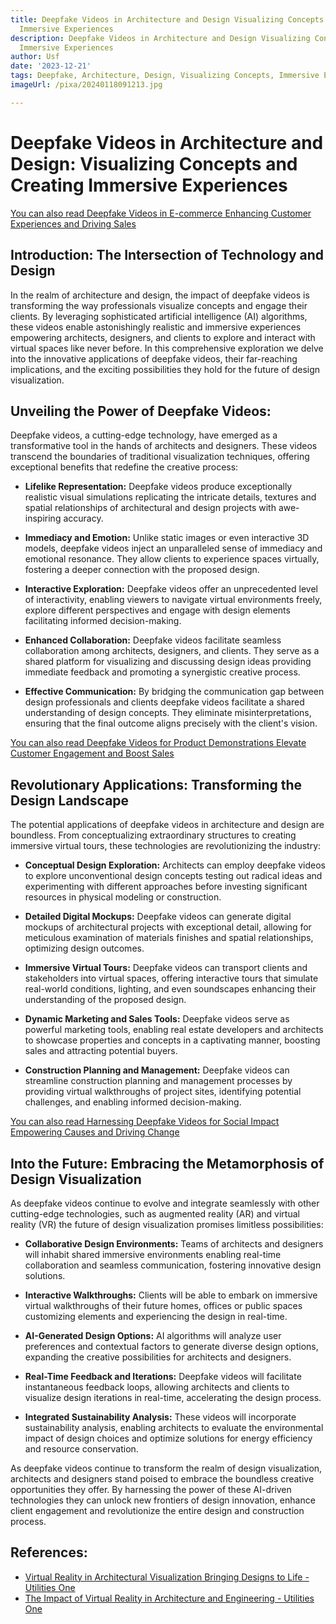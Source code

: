 ```yaml
---
title: Deepfake Videos in Architecture and Design Visualizing Concepts and Creating
  Immersive Experiences
description: Deepfake Videos in Architecture and Design Visualizing Concepts and Creating
  Immersive Experiences
author: Usf
date: '2023-12-21'
tags: Deepfake, Architecture, Design, Visualizing Concepts, Immersive Experiences
imageUrl: /pixa/20240118091213.jpg

---
```

# Deepfake Videos in Architecture and Design: Visualizing  Concepts  and Creating Immersive Experiences

[You can also read Deepfake Videos in E-commerce Enhancing Customer Experiences  and Driving Sales](Deepfake%20Videos%20in%20E-commerce%20Enhancing%20Customer%20Experiences%20and%20Driving%20Sales)


## Introduction: The Intersection of Technology and Design

In the realm of architecture and design, the impact of deepfake videos is transforming the way professionals visualize concepts and engage their clients. By leveraging sophisticated artificial intelligence (AI) algorithms,  these videos enable astonishingly realistic  and immersive experiences empowering  architects,  designers, and clients to explore and interact  with virtual  spaces like never before. In this comprehensive exploration we  delve into the innovative applications of deepfake videos, their far-reaching implications, and the  exciting possibilities  they hold for the future of design visualization.

## Unveiling the Power of Deepfake  Videos:

Deepfake videos, a cutting-edge technology, have emerged  as a transformative tool in  the hands of architects and designers. These videos transcend the  boundaries  of traditional visualization techniques, offering exceptional benefits  that redefine the creative process:

-  **Lifelike Representation:** Deepfake videos produce exceptionally realistic visual simulations replicating the intricate details, textures and spatial relationships of architectural and design projects with awe-inspiring accuracy.

-  **Immediacy and Emotion:** Unlike static images or even interactive 3D models, deepfake videos inject an unparalleled sense  of immediacy and emotional resonance. They allow clients to experience spaces virtually, fostering a deeper connection with the proposed design.

- **Interactive Exploration:** Deepfake videos offer an unprecedented level of interactivity,  enabling viewers to navigate virtual environments freely, explore different perspectives  and engage with design  elements facilitating informed decision-making.

- **Enhanced Collaboration:** Deepfake videos facilitate seamless  collaboration among architects, designers,  and clients. They serve as a  shared platform for visualizing and discussing design ideas providing immediate feedback and  promoting a synergistic creative process.

- **Effective Communication:** By bridging the communication gap  between design professionals  and clients deepfake videos facilitate a shared understanding of design concepts. They eliminate misinterpretations, ensuring that the final outcome aligns precisely  with the client's vision.

[You can also read  Deepfake Videos for Product Demonstrations Elevate Customer  Engagement and  Boost  Sales](Deepfake%20Videos%20for%20Product%20Demonstrations%20Elevate%20Customer%20Engagement%20and%20Boost%20Sales)


## Revolutionary Applications: Transforming the Design Landscape

The potential applications of  deepfake videos in architecture and design are boundless. From conceptualizing  extraordinary structures to creating immersive virtual tours, these technologies are revolutionizing the industry:

- **Conceptual Design Exploration:**  Architects can employ deepfake videos to explore unconventional design concepts testing out radical ideas and experimenting with different approaches before investing  significant resources in physical modeling or construction.

- **Detailed Digital Mockups:** Deepfake videos can generate digital mockups of architectural projects with exceptional detail, allowing for meticulous examination of materials finishes and  spatial relationships, optimizing design outcomes.

- **Immersive Virtual Tours:** Deepfake  videos  can transport clients and stakeholders into virtual spaces, offering interactive  tours that  simulate real-world conditions, lighting, and even soundscapes enhancing their  understanding of the proposed design.

- **Dynamic Marketing and Sales Tools:** Deepfake videos serve as powerful marketing tools, enabling real estate  developers and architects to showcase properties and concepts in a captivating manner, boosting sales and attracting potential buyers.

- **Construction Planning and  Management:** Deepfake videos can streamline construction  planning and management processes by providing virtual walkthroughs of project sites, identifying potential challenges, and enabling informed decision-making.

[You can also read  Harnessing Deepfake Videos for Social Impact Empowering Causes and Driving  Change](Harnessing%20Deepfake%20Videos%20for%20Social%20Impact%20Empowering%20Causes%20and%20Driving%20Change)


## Into the Future: Embracing the Metamorphosis of Design Visualization

As deepfake videos continue to evolve  and  integrate seamlessly with other cutting-edge technologies, such as  augmented reality (AR) and  virtual reality (VR) the future  of design visualization promises limitless possibilities:

- **Collaborative  Design Environments:** Teams of  architects and designers  will inhabit shared immersive environments enabling real-time collaboration and seamless communication, fostering  innovative design solutions.

- **Interactive Walkthroughs:** Clients will be able to embark  on immersive virtual  walkthroughs of their future homes, offices or public spaces customizing elements and experiencing the design  in real-time.

- **AI-Generated Design Options:** AI algorithms will analyze user preferences and contextual factors to generate diverse design options, expanding  the creative possibilities  for architects and designers.

- **Real-Time Feedback and Iterations:** Deepfake videos will facilitate instantaneous  feedback loops, allowing architects  and clients to  visualize design iterations in real-time, accelerating the design process.

- **Integrated Sustainability Analysis:** These videos will  incorporate sustainability analysis, enabling architects to evaluate the environmental impact of design choices and optimize solutions for energy efficiency and resource conservation.

As  deepfake videos continue to transform the realm of design visualization, architects and  designers stand poised to embrace the boundless creative opportunities they offer. By harnessing the power of these AI-driven technologies they can unlock new  frontiers of design innovation, enhance  client engagement  and revolutionize the entire design and construction process.

## References:
- [Virtual Reality in Architectural Visualization Bringing Designs to Life - Utilities One](https://utilitiesone.com/virtual-reality-in-architectural-visualization-bringing-designs-to-life)
- [The Impact of Virtual Reality in Architecture and Engineering - Utilities One](https://utilitiesone.com/the-impact-of-virtual-reality-in-architecture-and-engineering)
